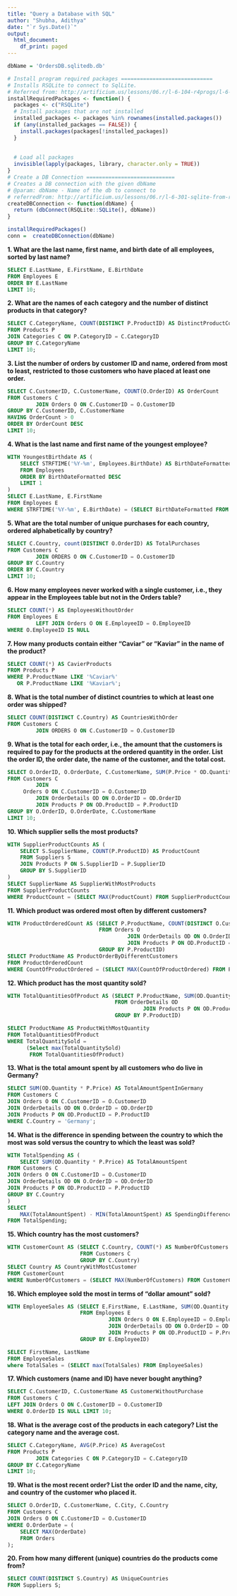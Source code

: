 ```yaml
---
title: "Query a Database with SQL"
author: "Shubha, Adithya"
date: "`r Sys.Date()`"
output:
  html_document:
    df_print: paged
---
```


```r
dbName = 'OrdersDB.sqlitedb.db'

# Install program required packages =============================
# Installs RSQLite to connect to SqlLite.
# Referred from: http://artificium.us/lessons/06.r/l-6-104-r4progs/l-6-104.html#Install_Packages_on_Demand
installRequiredPackages <- function() {
  packages <- c("RSQLite")
  # Install packages that are not installed
  installed_packages <- packages %in% rownames(installed.packages())
  if (any(installed_packages == FALSE)) {
    install.packages(packages[!installed_packages])
  }
  
  
  # Load all packages
  invisible(lapply(packages, library, character.only = TRUE))
}
# Create a DB Connection ============================
# Creates a DB connection with the given dbName
# @param: dbName - Name of the db to connect to
# referredFrom: http://artificium.us/lessons/06.r/l-6-301-sqlite-from-r/l-6-301.html#Connect_to_Database
createDBConnection <- function(dbName) {
  return (dbConnect(RSQLite::SQLite(), dbName))
}

installRequiredPackages()
conn =  createDBConnection(dbName)
```


**1. What are the last name, first name, and birth date of all employees, sorted by last name?**
```sql
SELECT E.LastName, E.FirstName, E.BirthDate
FROM Employees E
ORDER BY E.LastName
LIMIT 10;
```

**2. What are the names of each category and the number of distinct products in that category?** 
```sql
SELECT C.CategoryName, COUNT(DISTINCT P.ProductID) AS DistinctProductCount
FROM Products P
JOIN Categories C ON P.CategoryID = C.CategoryID
GROUP BY C.CategoryName
LIMIT 10;
```

**3. List the number of orders by customer ID and name, ordered from most to least, restricted to those customers who have placed at least one order.**
```sql
SELECT C.CustomerID, C.CustomerName, COUNT(O.OrderID) AS OrderCount
FROM Customers C
         JOIN Orders O ON C.CustomerID = O.CustomerID
GROUP BY C.CustomerID, C.CustomerName
HAVING OrderCount > 0
ORDER BY OrderCount DESC
LIMIT 10;
```

**4. What is the last name and first name of the youngest employee?**
```sql
WITH YoungestBirthdate AS (
    SELECT STRFTIME('%Y-%m', Employees.BirthDate) AS BirthDateFormatted
    FROM Employees
    ORDER BY BirthDateFormatted DESC
    LIMIT 1
)
SELECT E.LastName, E.FirstName
FROM Employees E
WHERE STRFTIME('%Y-%m', E.BirthDate) = (SELECT BirthDateFormatted FROM YoungestBirthdate);
```

**5. What are the total number of unique purchases for each country, ordered alphabetically by country?**
```sql
SELECT C.Country, count(DISTINCT O.OrderID) AS TotalPurchases
FROM Customers C
         JOIN ORDERS O ON C.CustomerID = O.CustomerID
GROUP BY C.Country
ORDER BY C.Country
LIMIT 10;
```

**6. How many employees never worked with a single customer, i.e., they appear in the Employees table but not in the Orders table?**
```sql
SELECT COUNT(*) AS EmployeesWithoutOrder
FROM Employees E
         LEFT JOIN Orders O ON E.EmployeeID = O.EmployeeID
WHERE O.EmployeeID IS NULL
```

**7. How many products contain either "Caviar" or "Kaviar" in the name of the product? **
```sql
SELECT COUNT(*) AS CavierProducts
FROM Products P
WHERE P.ProductName LIKE '%Caviar%'
   OR P.ProductName LIKE '%Kaviar%';
```

**8. What is the total number of distinct countries to which at least one order was shipped?**
```sql
SELECT COUNT(DISTINCT C.Country) AS CountriesWithOrder
FROM Customers C
         JOIN ORDERS O ON C.CustomerID = O.CustomerID
```

**9. What is the total for each order, i.e., the amount that the customers is required to pay for the products at the ordered quantity in the order. List the order ID, the order date, the name of the customer, and the total cost.**
```sql
SELECT O.OrderID, O.OrderDate, C.CustomerName, SUM(P.Price * OD.Quantity) AS TotalCost
FROM Customers C
         JOIN
     Orders O ON C.CustomerID = O.CustomerID
         JOIN OrderDetails OD ON O.OrderID = OD.OrderID
         JOIN Products P ON OD.ProductID = P.ProductID
GROUP BY O.OrderID, O.OrderDate, C.CustomerName 
LIMIT 10;
```

**10. Which supplier sells the most products?**
```sql
WITH SupplierProductCounts AS (
    SELECT S.SupplierName, COUNT(P.ProductID) AS ProductCount
    FROM Suppliers S
    JOIN Products P ON S.SupplierID = P.SupplierID
    GROUP BY S.SupplierID
)
SELECT SupplierName AS SupplierWithMostProducts
FROM SupplierProductCounts
WHERE ProductCount = (SELECT MAX(ProductCount) FROM SupplierProductCounts);
```

**11. Which product was ordered most often by different customers?**
```sql
WITH ProductOrderedCount AS (SELECT P.ProductName, COUNT(DISTINCT O.CustomerID) AS CountOfProductOrdered
                             FROM Orders O
                                      JOIN OrderDetails OD ON O.OrderID = OD.OrderID
                                      JOIN Products P ON OD.ProductID = P.ProductID
                             GROUP BY P.ProductID)
SELECT ProductName AS ProductOrderByDifferentCustomers
FROM ProductOrderedCount
WHERE CountOfProductOrdered = (SELECT MAX(CountOfProductOrdered) FROM ProductOrderedCount)
```

**12. Which product has the most quantity sold?**
```sql
WITH TotalQuantitiesOfProduct AS (SELECT P.ProductName, SUM(OD.Quantity) AS TotalQuantitySold
                                  FROM OrderDetails OD
                                           JOIN Products P ON OD.ProductID = P.ProductID
                                  GROUP BY P.ProductID)

SELECT ProductName AS ProductWithMostQuantity
FROM TotalQuantitiesOfProduct
WHERE TotalQuantitySold =
      (Select max(TotalQuantitySold)
       FROM TotalQuantitiesOfProduct)
```

**13. What is the total amount spent by all customers who do live in Germany?**
```sql
SELECT SUM(OD.Quantity * P.Price) AS TotalAmountSpentInGermany
FROM Customers C
JOIN Orders O ON C.CustomerID = O.CustomerID
JOIN OrderDetails OD ON O.OrderID = OD.OrderID
JOIN Products P ON OD.ProductID = P.ProductID
WHERE C.Country = 'Germany';
```

**14. What is the difference in spending between the country to which the most was sold versus the country to which the least was sold?**
```sql
WITH TotalSpending AS (
    SELECT SUM(OD.Quantity * P.Price) AS TotalAmountSpent
FROM Customers C
JOIN Orders O ON C.CustomerID = O.CustomerID
JOIN OrderDetails OD ON O.OrderID = OD.OrderID
JOIN Products P ON OD.ProductID = P.ProductID
GROUP BY C.Country
)
SELECT
    MAX(TotalAmountSpent) - MIN(TotalAmountSpent) AS SpendingDifference
FROM TotalSpending;
```

**15. Which country has the most customers?**
```sql
WITH CustomerCount AS (SELECT C.Country, COUNT(*) AS NumberOfCustomers
                       FROM Customers C
                       GROUP BY C.Country)
SELECT Country AS CountryWithMostCustomer
FROM CustomerCount
WHERE NumberOfCustomers = (SELECT MAX(NumberOfCustomers) FROM CustomerCount);
```

**16. Which employee sold the most in terms of "dollar amount" sold?**
```sql
WITH EmployeeSales AS (SELECT E.FirstName, E.LastName, SUM(OD.Quantity * P.Price) AS TotalSales
                       FROM Employees E
                                JOIN Orders O ON E.EmployeeID = O.EmployeeID
                                JOIN OrderDetails OD ON O.OrderID = OD.OrderID
                                JOIN Products P ON OD.ProductID = P.ProductID
                       GROUP BY E.EmployeeID)

SELECT FirstName, LastName
FROM EmployeeSales
where TotalSales = (SELECT max(TotalSales) FROM EmployeeSales)
```
**17. Which customers (name and ID) have never bought anything?**
```sql
SELECT C.CustomerID, C.CustomerName AS CustomerWithoutPurchase
FROM Customers C
LEFT JOIN Orders O ON C.CustomerID = O.CustomerID
WHERE O.OrderID IS NULL LIMIT 10;
```
**18. What is the average cost of the products in each category? List the category name and the average cost.**
```sql
SELECT C.CategoryName, AVG(P.Price) AS AverageCost
FROM Products P
         JOIN Categories C ON P.CategoryID = C.CategoryID
GROUP BY C.CategoryName
LIMIT 10;

```
**19. What is the most recent order? List the order ID and the name, city, and country of the customer who placed it.**
```sql
SELECT O.OrderID, C.CustomerName, C.City, C.Country
FROM Customers C
JOIN Orders O ON C.CustomerID = O.CustomerID
WHERE O.OrderDate = (
    SELECT MAX(OrderDate)
    FROM Orders
);
```
**20. From how many different (unique) countries do the products come from?**
```sql
SELECT COUNT(DISTINCT S.Country) AS UniqueCountries
FROM Suppliers S;
```

